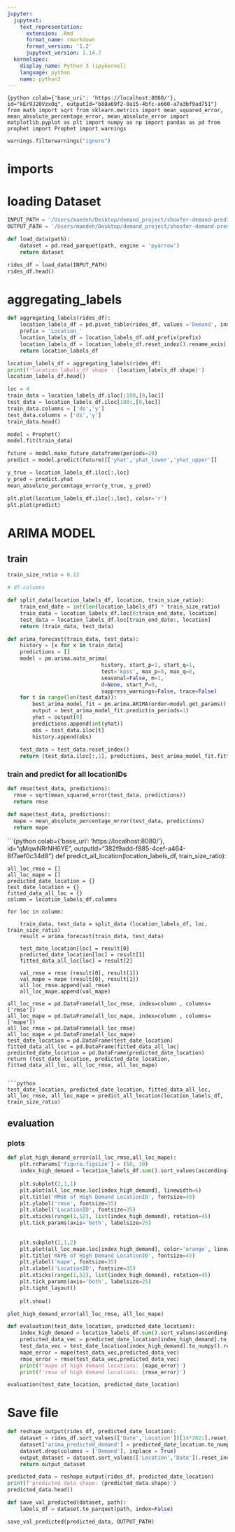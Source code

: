 ```yaml
---
jupyter:
  jupytext:
    text_representation:
      extension: .Rmd
      format_name: rmarkdown
      format_version: '1.2'
      jupytext_version: 1.14.7
  kernelspec:
    display_name: Python 3 (ipykernel)
    language: python
    name: python3
---
```


```{python colab={'base_uri': 'https://localhost:8080/'}, id="kEr9J20VzxOq", outputId="b88a69f2-0a15-4bfc-a660-a7a3bf9ad751"}
from math import sqrt
from sklearn.metrics import mean_squared_error, mean_absolute_percentage_error, mean_absolute_error
import matplotlib.pyplot as plt
import numpy as np
import pandas as pd
from prophet import Prophet
import warnings
```

```python
warnings.filterwarnings("ignore")
```

<!-- #region id="KzcJPH0e1BE6" -->
# imports
<!-- #endregion -->

<!-- #region id="uEOhGFuj2J3p" -->
# loading Dataset
<!-- #endregion -->

```python
INPUT_PATH = '/Users/maedeh/Desktop/demand_project/shoofer-demand-prediction/data/labels.parquet'
OUTPUT_PATH = '/Users/maedeh/Desktop/demand_project/shoofer-demand-prediction/data/arima_predict.parquet'
```

```python
def load_data(path):
    dataset = pd.read_parquet(path, engine = 'pyarrow') 
    return dataset
```

```python
rides_df = load_data(INPUT_PATH)
rides_df.head()
```

# aggregating_labels 

```python
def aggregating_labels(rides_df):
    location_labels_df = pd.pivot_table(rides_df, values ='Demand', index =['Date'], columns =['Location'])
    prefix = 'Location_'
    location_labels_df = location_labels_df.add_prefix(prefix)
    location_labels_df = location_labels_df.reset_index().rename_axis('index')
    return location_labels_df
```

```python
location_labels_df = aggregating_labels(rides_df)
print(f'location_labels_df shape : {location_labels_df.shape}')
location_labels_df.head()
```

```python
loc = 4
train_data = location_labels_df.iloc[:100,[0,loc]]
test_data = location_labels_df.iloc[100:,[0,loc]]
train_data.columns = ['ds','y']
test_data.columns = ['ds','y']
train_data.head()
```

```python
model = Prophet()
model.fit(train_data)
```

```python
future = model.make_future_dataframe(periods=20)
predict = model.predict(future)[['yhat','yhat_lower','yhat_upper']]

```

```python
y_true = location_labels_df.iloc[:,loc]
y_pred = predict.yhat
mean_absolute_percentage_error(y_true, y_pred)
```

```python
plt.plot(location_labels_df.iloc[:,loc], color='r')
plt.plot(predict)

```

<!-- #region id="7fgxL33c7yRz" -->
# ARIMA MODEL
<!-- #endregion -->

<!-- #region id="Ty2gmgJ3Yuig" -->
## train 
<!-- #endregion -->

```python
train_size_ratio = 0.12
```

```python
# df.columns
```

```python
def split_data(location_labels_df, location, train_size_ratio):
    train_end_date = int(len(location_labels_df) * train_size_ratio)
    train_data = location_labels_df.loc[0:train_end_date, location]
    test_data = location_labels_df.loc[train_end_date:, location]
    return (train_data, test_data)
```

```python
def arima_forecast(train_data, test_data):
    history = [x for x in train_data]
    predictions = []
    model = pm.arima.auto_arima(
                              history, start_p=1, start_q=1,
                              test='kpss', max_p=8, max_q=8,
                              seasonal=False, m=1,
                              d=None, start_P=0,
                              suppress_warnings=False, trace=False)
    for t in range(len(test_data)):
        best_arima_model_fit = pm.arima.ARIMA(order=model.get_params().get("order")).fit(history)
        output = best_arima_model_fit.predict(n_periods=1)
        yhat = output[0]
        predictions.append(int(yhat))
        obs = test_data.iloc[t]
        history.append(obs)
    
    test_data = test_data.reset_index()
    return (test_data.iloc[:,1], predictions, best_arima_model_fit.fittedvalues())

```

<!-- #region id="SllaVhLm3UCg" -->
### train and predict for all locationIDs

<!-- #endregion -->

```python
def rmse(test_data, predictions):
  rmse = sqrt(mean_squared_error(test_data, predictions))
  return rmse
```

```python
def mape(test_data, predictions):
  mape = mean_absolute_percentage_error(test_data, predictions)
  return mape
```

```{python colab={'base_uri': 'https://localhost:8080/'}, id="qMqwNRrNH6YE", outputId="382f9add-f885-4cef-a464-8f7aef0c34d8"}
def predict_all_location(location_labels_df, train_size_ratio):

    all_loc_rmse = []
    all_loc_mape = []
    predicted_date_location = {}
    test_date_location = {}
    fitted_data_all_loc = {}
    column = location_labels_df.columns
    
    for loc in column:
        
        train_data, test_data = split_data (location_labels_df, loc, train_size_ratio)
        result = arima_forecast(train_data, test_data)
                
        test_date_location[loc] = result[0]
        predicted_date_location[loc] = result[1]
        fitted_data_all_loc[loc] = result[2]
        
        val_rmse = rmse (result[0], result[1])
        val_mape = mape (result[0], result[1])
        all_loc_rmse.append(val_rmse)
        all_loc_mape.append(val_mape)
    
    all_loc_rmse = pd.DataFrame(all_loc_rmse, index=column , columns= ['rmse'])
    all_loc_mape = pd.DataFrame(all_loc_mape, index=column , columns= ['mape'])
    all_loc_rmse = pd.DataFrame(all_loc_rmse)
    all_loc_mape = pd.DataFrame(all_loc_mape)
    test_date_location = pd.DataFrame(test_date_location)
    fitted_data_all_loc = pd.DataFrame(fitted_data_all_loc)
    predicted_date_location = pd.DataFrame(predicted_date_location)
    return (test_date_location, predicted_date_location, fitted_data_all_loc, all_loc_rmse, all_loc_mape)
```

```python
test_date_location, predicted_date_location, fitted_data_all_loc, all_loc_rmse, all_loc_mape = predict_all_location(location_labels_df, train_size_ratio)
```

<!-- #region id="t9TmKfCS3Fpx" -->
## evaluation
<!-- #endregion -->

### plots

```python
def plot_high_demand_error(all_loc_rmse,all_loc_mape):
    plt.rcParams['figure.figsize'] = (50, 30)
    index_high_demand = location_labels_df.sum().sort_values(ascending=False).index[:51]
    
    plt.subplot(2,1,1)
    plt.plot(all_loc_rmse.loc[index_high_demand], linewidth=6)
    plt.title('RMSE of High Demand LocationID', fontsize=45)
    plt.ylabel('rmse', fontsize=35)
    plt.xlabel('LocationID', fontsize=35)
    plt.xticks(range(1,52), list(index_high_demand), rotation=45)
    plt.tick_params(axis='both', labelsize=25)
    
    
    plt.subplot(2,1,2)
    plt.plot(all_loc_mape.loc[index_high_demand], color='orange', linewidth=6)
    plt.title('MAPE of High Demand LocationID', fontsize=45)
    plt.ylabel('mape', fontsize=35)
    plt.xlabel('LocationID', fontsize=35)
    plt.xticks(range(1,52), list(index_high_demand), rotation=45)
    plt.tick_params(axis='both', labelsize=25)
    plt.tight_layout()
    
    plt.show()
```

```python
plot_high_demand_error(all_loc_rmse, all_loc_mape)
```

```python
def evaluation(test_date_location, predicted_date_location):
    index_high_demand = location_labels_df.sum().sort_values(ascending=False).index[:51]
    predicted_data_vec = predicted_date_location[index_high_demand].to_numpy().reshape((1,-1))
    test_data_vec = test_date_location[index_high_demand].to_numpy().reshape((1,-1))
    mape_error = mape(test_data_vec,predicted_data_vec)
    rmse_error = rmse(test_data_vec,predicted_data_vec)
    print(f'mape of high demand locations: {mape_error}')
    print(f'rmse of high demand locations: {rmse_error}')
```

```python
evaluation(test_date_location, predicted_date_location)
```

# Save file

```python
def reshape_output(rides_df, predicted_date_location):
    dataset = rides_df.sort_values(['Date','Location'])[14*262:].reset_index(drop = True)
    dataset['arima_predicted_demand'] = predicted_date_location.to_numpy().reshape((-1,1))
    dataset.drop(columns = ['Demand'], inplace = True)
    output_dataset = dataset.sort_values(['Location','Date']).reset_index(drop = True)
    return output_dataset
```

```python
predicted_data = reshape_output(rides_df, predicted_date_location)
print(f'predicted data shape: {predicted_data.shape}')
predicted_data.head()
```

```python
def save_val_predicted(dataset, path):
    labels_df = dataset.to_parquet(path, index=False)
```

```python
save_val_predicted(predicted_data, OUTPUT_PATH)
```
